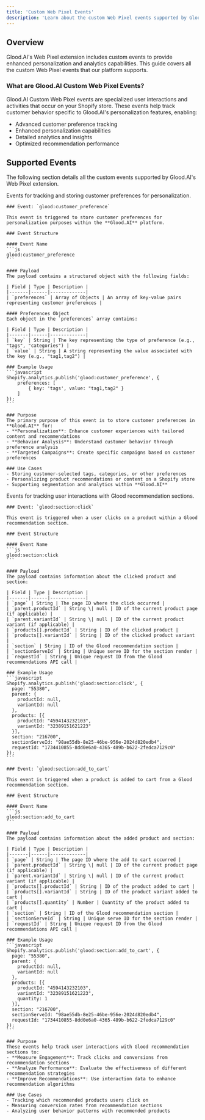 ```yaml
---
title: 'Custom Web Pixel Events'
description: 'Learn about the custom Web Pixel events supported by Glood.AI'
---
```


## Overview

Glood.AI's Web Pixel extension includes custom events to provide enhanced personalization and analytics capabilities. This guide covers all the custom Web Pixel events that our platform supports.

### What are Glood.AI Custom Web Pixel Events?

Glood.AI Custom Web Pixel events are specialized user interactions and activities that occur on your Shopify store. These events help track customer behavior specific to Glood.AI's personalization features, enabling:

- Advanced customer preference tracking
- Enhanced personalization capabilities
- Detailed analytics and insights
- Optimized recommendation performance

## Supported Events

The following section details all the custom events supported by Glood.AI's Web Pixel extension.

<AccordionGroup>
  <Accordion icon="sliders" title="Customer Preferences">
    Events for tracking and storing customer preferences for personalization.

    ### Event: `glood:customer_preference`

    This event is triggered to store customer preferences for personalization purposes within the **Glood.AI** platform.

    ### Event Structure

    #### Event Name
    ```js
    glood:customer_preference
    ```

    #### Payload
    The payload contains a structured object with the following fields:

    | Field | Type | Description |
    |-------|------|-------------|
    | `preferences` | Array of Objects | An array of key-value pairs representing customer preferences |

    #### Preferences Object
    Each object in the `preferences` array contains:

    | Field | Type | Description |
    |-------|------|-------------|
    | `key` | String | The key representing the type of preference (e.g., "tags", "categories") |
    | `value` | String | A string representing the value associated with the key (e.g., "tag1,tag2") |

    ### Example Usage
    ```javascript
    Shopify.analytics.publish('glood:customer_preference', {
        preferences: [
            { key: 'tags', value: "tag1,tag2" }
        ]
    });
    ```

    ### Purpose
    The primary purpose of this event is to store customer preferences in **Glood.AI** for:
    - **Personalization**: Enhance customer experiences with tailored content and recommendations
    - **Behavior Analysis**: Understand customer behavior through preference analysis  
    - **Targeted Campaigns**: Create specific campaigns based on customer preferences

    ### Use Cases
    - Storing customer-selected tags, categories, or other preferences
    - Personalizing product recommendations or content on a Shopify store
    - Supporting segmentation and analytics within **Glood.AI**
  </Accordion>
  <Accordion icon="chart-mixed" title="Section Interaction Events">
    Events for tracking user interactions with Glood recommendation sections.

    ### Event: `glood:section:click`

    This event is triggered when a user clicks on a product within a Glood recommendation section.

    ### Event Structure

    #### Event Name
    ```js
    glood:section:click
    ```

    #### Payload
    The payload contains information about the clicked product and section:

    | Field | Type | Description |
    |-------|------|-------------|
    | `page` | String | The page ID where the click occurred |
    | `parent.productId` | String \| null | ID of the current product page (if applicable) |
    | `parent.variantId` | String \| null | ID of the current product variant (if applicable) |
    | `products[].productId` | String | ID of the clicked product |
    | `products[].variantId` | String | ID of the clicked product variant |
    | `section` | String | ID of the Glood recommendation section |
    | `sectionServeId` | String | Unique serve ID for the section render |
    | `requestId` | String | Unique request ID from the Glood recommendations API call |

    ### Example Usage
    ```javascript
    Shopify.analytics.publish('glood:section:click', {
      page: "55380",
      parent: {
        productId: null,
        variantId: null
      },
      products: [{
        productId: "4594143232103",
        variantId: "32389151621223"
      }],
      section: "216700",
      sectionServeId: "98ae55db-8e25-46be-956e-2024d820edb4",
      requestId: "1734410855-8dd0e6a0-4365-489b-b622-2fedca7129c0"
    });
    ```

    ### Event: `glood:section:add_to_cart`

    This event is triggered when a product is added to cart from a Glood recommendation section.

    ### Event Structure

    #### Event Name
    ```js
    glood:section:add_to_cart
    ```

    #### Payload
    The payload contains information about the added product and section:

    | Field | Type | Description |
    |-------|------|-------------|
    | `page` | String | The page ID where the add to cart occurred |
    | `parent.productId` | String \| null | ID of the current product page (if applicable) |
    | `parent.variantId` | String \| null | ID of the current product variant (if applicable) |
    | `products[].productId` | String | ID of the product added to cart |
    | `products[].variantId` | String | ID of the product variant added to cart |
    | `products[].quantity` | Number | Quantity of the product added to cart |
    | `section` | String | ID of the Glood recommendation section |
    | `sectionServeId` | String | Unique serve ID for the section render |
    | `requestId` | String | Unique request ID from the Glood recommendations API call |

    ### Example Usage
    ```javascript
    Shopify.analytics.publish('glood:section:add_to_cart', {
      page: "55380",
      parent: {
        productId: null,
        variantId: null
      },
      products: [{
        productId: "4594143232103",
        variantId: "32389151621223",
        quantity: 1
      }],
      section: "216700",
      sectionServeId: "98ae55db-8e25-46be-956e-2024d820edb4",
      requestId: "1734410855-8dd0e6a0-4365-489b-b622-2fedca7129c0"
    });
    ```

    ### Purpose
    These events help track user interactions with Glood recommendation sections to:
    - **Measure Engagement**: Track clicks and conversions from recommendation sections
    - **Analyze Performance**: Evaluate the effectiveness of different recommendation strategies
    - **Improve Recommendations**: Use interaction data to enhance recommendation algorithms

    ### Use Cases
    - Tracking which recommended products users click on
    - Measuring conversion rates from recommendation sections
    - Analyzing user behavior patterns with recommended products
  </Accordion>
</AccordionGroup>
